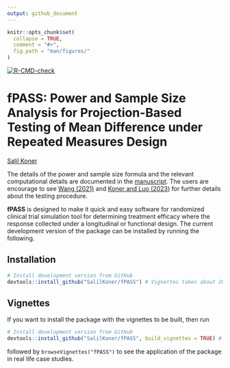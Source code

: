 ```yaml
---
output: github_document
---
```


<!-- README.md is generated from README.Rmd. Please edit that file -->

```r
knitr::opts_chunk$set(
  collapse = TRUE,
  comment = "#>",
  fig.path = "man/figures/"
)
```

<!-- # pkgdown <img src="man/figures/logo.png" align="right" alt="" width="120" /> -->

<!-- badges: start -->
[![R-CMD-check](https://github.com/SalilKoner/fPASS/actions/workflows/R-CMD-check.yaml/badge.svg)](https://github.com/SalilKoner/fPASS/actions/workflows/R-CMD-check.yaml)
<!-- badges: end -->

# fPASS: Power and Sample Size Analysis for Projection-Based Testing of Mean Difference under Repeated Measures Design

[Salil Koner](https://biostat.duke.edu/profile/salil-koner)

The details of the power and sample size formula and the relevant computational details are documented in the [manuscript](https://salilkoner.github.io/assets/PASS_manuscript.pdf). The users are encourage to see [Wang (2021)](https://doi.org/10.1214/21-EJS1802) and [Koner and Luo (2023)](https://arxiv.org/abs/2302.05612) for further details about the testing procedure.

**fPASS** is designed to make it quick and easy software for randomized clinical trial simulation tool for determining treatment efficacy where the response collected under a longitudinal or functional design. The current development version of the package can be installed by running the following. 

## Installation

<!-- ::: .pkgdown-release -->
<!-- ```{r, eval = FALSE} -->
<!-- # Install released version from CRAN -->
<!-- install.packages("pkgdown") -->
<!-- ``` -->
<!-- ::: -->

::: .pkgdown-devel
```r
# Install development version from GitHub
devtools::install_github("SalilKoner/fPASS") # Vignettes takes about 20 minutes to run. 
```
:::

## Vignettes

If you want to install the package with the vignettes to be built, then run
```r
# Install development version from GitHub
devtools::install_github("SalilKoner/fPASS", build_vignettes = TRUE) # Vignettes takes about 20 minutes to run. 
```
followed by `browseVignettes("fPASS")` to see the application of the package in real life case studies. 
